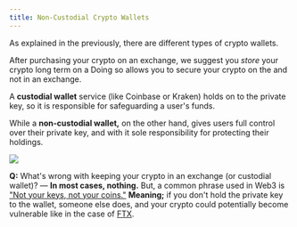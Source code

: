 ```yaml
---
title: Non-Custodial Crypto Wallets
---
```


As explained in the previously, there are different types of crypto wallets.&#x20;

After purchasing your crypto on an exchange, we suggest you *store* your crypto long term on a <Nutshell children="non-custodial wallet." glossaryEntry="content/glossary/Non-custodial-Crypto-Wallet.mdx" /> Doing so allows you to secure your crypto on the <Nutshell children="blockchain," glossaryEntry="content/glossary/blockchain.mdx" /> and not in an exchange.&#x20;

A **custodial wallet** service (like Coinbase or Kraken) holds on to the private key, so it is responsible for safeguarding a user's funds.&#x20;

While a **non-custodial wallet,** on the other hand, gives users full control over their private key, and with it sole responsibility for protecting their holdings.&#x20;

![](/assets/bit-crypto-wallet.jpg)

**Q:** What's wrong with keeping your crypto in an exchange (or custodial wallet)? — **In most cases, nothing.** But, a common phrase used in Web3 is ["Not your keys, not your coins."](https://www.ledger.com/academy/not-your-keys-not-your-coins-why-it-matters) **Meaning;** if you don't hold the private key to the wallet, someone else does, and your crypto could potentially become vulnerable like in the case of [FTX](https://www.investopedia.com/ftx-exchange-5200842).

